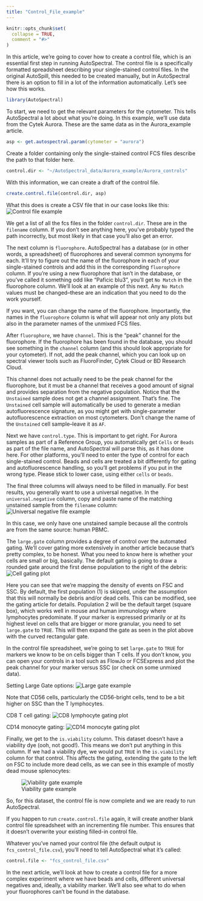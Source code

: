 ```yaml
---
title: "Control_File_example"
---
```


```r
knitr::opts_chunk$set(
  collapse = TRUE,
  comment = "#>"
)
```

In this article, we're going to cover how to create a control file, which is an
essential first step in running AutoSpectral. The control file is a specifically
formatted spreadsheet describing your single-stained control files. In the
original AutoSpill, this needed to be created manually, but in AutoSpectral there
is an option to fill in a lot of the information automatically. Let's see how
this works.

```r
library(AutoSpectral)
```

To start, we need to get the relevant parameters for the cytometer. This tells
AutoSpectral a lot about what you're doing. In this example, we'll use data from
the Cytek Aurora. These are the same data as in the Aurora_example article.
```r
asp <- get.autospectral.param(cytometer = "aurora")
```

Create a folder containing only the single-stained control FCS files describe 
the path to that folder here.
```r
control.dir <- "~/AutoSpectral_data/Aurora_example/Aurora_controls"
```

With this information, we can create a draft of the control file.
```r
create.control.file(control.dir, asp)
```

What this does is create a CSV file that in our case looks like this:
![Control file example](figures/initial_control_file.jpg)

We get a list of all the fcs files in the folder `control.dir`. These are in the
`filename` column. If you don't see anything here, you've probably typed the path
incorrectly, but most likely in that case you'll also get an error.

The next column is `fluorophore`. AutoSpectral has a database (or in other words,
a spreadsheet) of fluorophores and several common synonyms for each. It'll try
to figure out the name of the fluorophore in each of your single-stained controls
and add this in the corresponding `fluorophore` column. If you're using a new
fluorophore that isn't in the database, or you've called it something odd like
"Paficic blu3", you'll get `No Match` in the fluorophore column. We'll look at
an example of this next. Any `No Match` values must be changed--these are an 
indication that you need to do the work yourself.

If you want, you can change the name of the fluorophore. Importantly, the names
in the `fluorophore` column is what will appear not only any plots but also in
the parameter names of the unmixed FCS files.

After `fluorophore`, we have `channel`. This is the "peak" channel for the
fluorophore. If the fluorophore has been found in the database, you should see
something in the `channel` column (and this should look appropriate for your
cytometer). If not, add the peak channel, which you can look up on spectral
viewer tools such as FluoroFinder, Cytek Cloud or BD Research Cloud.

This channel does not actually need to be the peak channel for the fluorophore,
but it must be a channel that receives a good amount of signal and provides
separation from the negative population. Notice that the `Unstained` sample
does not get a channel assignment. That's fine. The `Unstained` cell sample will
automatically be used to generate a median autofluorescence signature, as you
might get with single-parameter autofluorescence extraction on most cytometers.
Don't change the name of the `Unstained` cell sample--leave it as `AF`.

Next we have `control.type`. This is important to get right. For Aurora samples
as part of a Reference Group, you automatically get `Cells` or `Beads` as part
of the file name, and AutoSpectral will parse this, as it has done here. For
other platforms, you'll need to enter the type of control for each single-stained
control. Beads and cells are treated a bit differently for gating and
autofluorescence handling, so you'll get problems if you put in the wrong type.
Please stick to lower case, using either `cells` or `beads`.

The final three columns will always need to be filled in manually. For best results,
you generally want to use a universal negative. In the `universal.negative`
column, copy and paste name of the matching unstained sample from the `filename`
column:
![Universal negative file example](figures/universal_negative_control_file.jpg)

In this case, we only have one unstained sample because all the controls are
from the same source: human PBMC.

The `large.gate` column provides a degree of control over the automated gating.
We'll cover gating more extensively in another article because that's pretty
complex, to be honest. What you need to know here is whether your cells are
small or big, basically. The default gating is going to draw a rounded gate
around the first dense population to the right of the debris:
![Cell gating plot](figures/cells_nonViability_largeGate.jpg)

Here you can see that we're mapping the density of events on FSC and SSC. By
default, the first population (1) is skipped, under the assumption that this
will normally be debris and/or dead cells. This can be modified, see the gating
article for details. Population 2 will be the default target (square box), which 
works well in mouse and human immunology where lymphocytes predominate. If your 
marker is expressed primarily or at its highest level on cells that are bigger 
or more granular, you need to set `large.gate` to `TRUE`. This will then expand 
the gate as seen in the plot above with the curved rectangular gate.

In the control file spreadsheet, we're going to set `large.gate` to `TRUE` for
markers we know to be on cells bigger than T cells. If you don't know, you can
open your controls in a tool such as FlowJo or FCSExpress and plot the peak
channel for your marker versus SSC (or check on some unmixed data).

Setting Large Gate options:
![Large gate example](figures/large_gate_control_file.jpg)

Note that CD56 cells, particularly the CD56-bright cells, tend to be a bit 
higher on SSC than the T lymphocytes.


CD8 T cell gating:
![CD8 lymphocyte gating plot](figures/SparkUV387.jpg)

CD14 monocyte gating:
![CD14 monocyte gating plot](figures/BV510.jpg)


Finally, we get to the `is.viability` column. This dataset doesn't have a
viability dye (ooh, not good!). This means we don't put anything in this column.
If we had a viability dye, we would put `TRUE` in the `is.viability` column for
that control. This affects the gating, extending the gate to the left on FSC to 
include more dead cells, as we can see in this example of mostly dead mouse
splenocytes:

![Viability gate example](figures/cells_viabilityMarker_smallGate.jpg)

So, for this dataset, the control file is now complete and we are ready to run
AutoSpectral.

If you happen to run `create.control.file` again, it will create another blank
control file spreadsheet with an incrementing file number. This ensures that it
doesn't overwrite your existing filled-in control file.

Whatever you've named your control file (the default output is 
`fcs_control_file.csv`), you'll need to tell AutoSpectral what it's called:

```r
control.file <- "fcs_control_file.csv"
```

In the next article, we'll look at how to create a control file for a more
complex experiment where we have beads and cells, different universal negatives
and, ideally, a viability marker. We'll also see what to do when your fluorophores
can't be found in the database.











